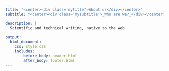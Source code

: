 ```yaml
---
title: "<center><div class='mytitle'>About us</div></center>"
subtitle: "<center><div class='mysubtitle'>_Who are we?_</div></center>"

description: | 
  Scientific and technical writing, native to the web
  
output: 
  html_document:
    css: style.css
    includes: 
        before_body: header.html
        after_body: footer.html
---
```



<div class="mycontent">






</div>
